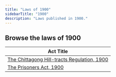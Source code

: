 ```yaml
---
title: "Laws of 1900"
sidebarTitle: "1900"
description: "Laws published in 1900."
---
```


## Browse the laws of 1900

| Act Title |
|-----------|
| [The Chittagong Hill-tracts Regulation, 1900](/laws/act-1313) |
| [The Prisoners Act, 1900](/laws/act-80) |
